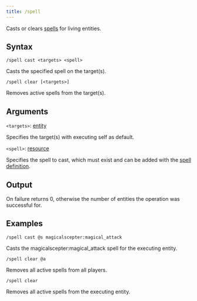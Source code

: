 ```yaml
---
title: /spell
---
```


Casts or clears [spells](spells) for living entities.


## Syntax

```mcfunction
/spell cast <targets> <spell>
```
Casts the specified spell on the target(s).

```mcfunction
/spell clear [<targets>]
```
Removes active spells from the target(s).


## Arguments

`<targets>`: [entity](https://minecraft.wiki/w/Argument_types#entity)

Specifies the target(s) with executing self as default. 

`<spell>`: [resource](https://minecraft.wiki/w/Argument_types#resource)

Specifies the spell to cast, which must exist and can be added with the [spell definition](spell_definition).


## Output

On failure returns 0, otherwise the number of entities the operation was successful for.


## Examples

```mcfunction
/spell cast @s magicalscepter:magical_attack
```
Casts the magicalscepter:magical_attack spell for the executing entity.

```mcfunction
/spell clear @a
```
Removes all active spells from all players.

```mcfunction
/spell clear
```
Removes all active spells from the executing entity.